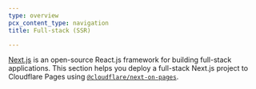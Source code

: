 ```yaml
---
type: overview
pcx_content_type: navigation
title: Full-stack (SSR)

---
```



[Next.js](https://nextjs.org) is an open-source React.js framework for building full-stack applications. This section helps you deploy a full-stack Next.js project to Cloudflare Pages using [`@cloudflare/next-on-pages`](https://github.com/cloudflare/next-on-pages/tree/main/packages/next-on-pages/docs).

<DirectoryListing />
